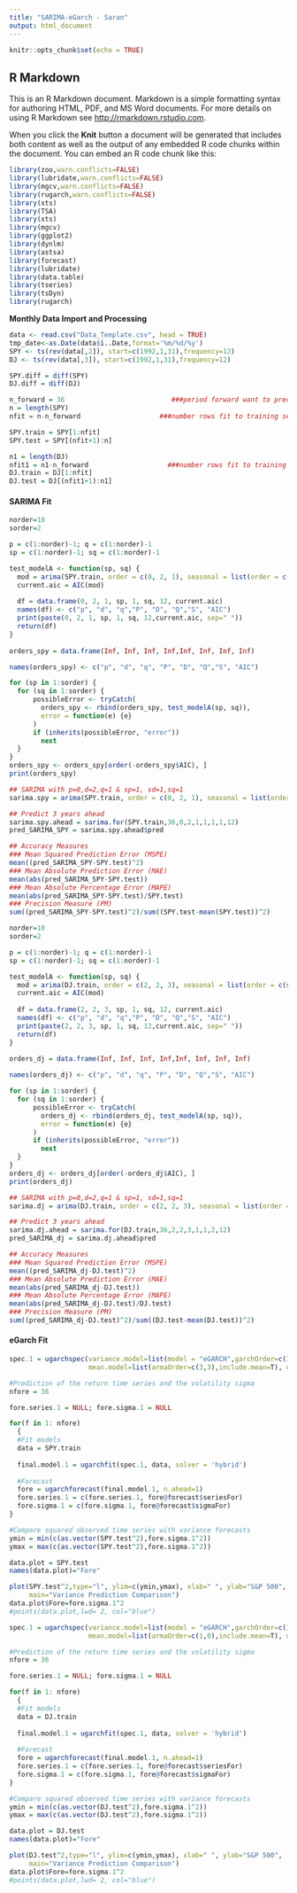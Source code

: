 ```yaml
---
title: "SARIMA-eGarch - Saran"
output: html_document
---
```


```r
knitr::opts_chunk$set(echo = TRUE)
```

## R Markdown

This is an R Markdown document. Markdown is a simple formatting syntax for authoring HTML, PDF, and MS Word documents. For more details on using R Markdown see <http://rmarkdown.rstudio.com>.

When you click the **Knit** button a document will be generated that includes both content as well as the output of any embedded R code chunks within the document. You can embed an R code chunk like this:

```r
library(zoo,warn.conflicts=FALSE)
library(lubridate,warn.conflicts=FALSE)
library(mgcv,warn.conflicts=FALSE)
library(rugarch,warn.conflicts=FALSE)
library(xts)
library(TSA)
library(xts)
library(mgcv)
library(ggplot2)
library(dynlm)
library(astsa)
library(forecast)
library(lubridate)
library(data.table)
library(tseries)
library(tsDyn)
library(rugarch)
```

**Monthly Data Import and Processing**
```r
data <- read.csv("Data_Template.csv", head = TRUE)
tmp_date<-as.Date(data$ï..Date,format='%m/%d/%y')
SPY <- ts(rev(data[,2]), start=c(1992,1,31),frequency=12)
DJ <- ts(rev(data[,3]), start=c(1992,1,31),frequency=12)
```

```r
SPY.diff = diff(SPY)
DJ.diff = diff(DJ)
```

```r
n_forward = 36                           ###period forward want to predict
n = length(SPY)
nfit = n-n_forward                    ###number rows fit to training set

SPY.train = SPY[1:nfit]
SPY.test = SPY[(nfit+1):n]

n1 = length(DJ)
nfit1 = n1-n_forward                    ###number rows fit to training set
DJ.train = DJ[1:nfit]
DJ.test = DJ[(nfit1+1):n1]

```

#### SARIMA Fit ##########################
```r
norder=10
sorder=2

p = c(1:norder)-1; q = c(1:norder)-1
sp = c(1:norder)-1; sq = c(1:norder)-1

test_modelA <- function(sp, sq) { 
  mod = arima(SPY.train, order = c(0, 2, 1), seasonal = list(order = c(sp, 1, sq), period =12)) 
  current.aic = AIC(mod)
  
  df = data.frame(0, 2, 1, sp, 1, sq, 12, current.aic) 
  names(df) <- c("p", "d", "q","P", "D", "Q","S", "AIC")
  print(paste(0, 2, 1, sp, 1, sq, 12,current.aic, sep=" "))
  return(df) 
} 
 
orders_spy = data.frame(Inf, Inf, Inf, Inf,Inf, Inf, Inf, Inf)

names(orders_spy) <- c("p", "d", "q", "P", "D", "Q","S", "AIC") 

for (sp in 1:sorder) { 
  for (sq in 1:sorder) {
      possibleError <- tryCatch( 
        orders_spy <- rbind(orders_spy, test_modelA(sp, sq)),
        error = function(e) {e} 
      ) 
      if (inherits(possibleError, "error")) 
        next 
  }
} 
orders_spy <- orders_spy[order(-orders_spy$AIC), ]
print(orders_spy)

```

```r

## SARIMA with p=0,d=2,q=1 & sp=1, sd=1,sq=1
sarima.spy = arima(SPY.train, order = c(0, 2, 1), seasonal = list(order = c(1, 1, 1), period =12))

## Predict 3 years ahead
sarima.spy.ahead = sarima.for(SPY.train,36,0,2,1,1,1,1,12)
pred_SARIMA_SPY = sarima.spy.ahead$pred

## Accuracy Measures
### Mean Squared Prediction Error (MSPE)
mean((pred_SARIMA_SPY-SPY.test)^2)
### Mean Absolute Prediction Error (MAE)
mean(abs(pred_SARIMA_SPY-SPY.test))
### Mean Absolute Percentage Error (MAPE)
mean(abs(pred_SARIMA_SPY-SPY.test)/SPY.test)
### Precision Measure (PM)
sum((pred_SARIMA_SPY-SPY.test)^2)/sum((SPY.test-mean(SPY.test))^2)
```

```r
norder=10
sorder=2

p = c(1:norder)-1; q = c(1:norder)-1
sp = c(1:norder)-1; sq = c(1:norder)-1

test_modelA <- function(sp, sq) { 
  mod = arima(DJ.train, order = c(2, 2, 3), seasonal = list(order = c(sp, 1, sq), period =12)) 
  current.aic = AIC(mod)
  
  df = data.frame(2, 2, 3, sp, 1, sq, 12, current.aic) 
  names(df) <- c("p", "d", "q","P", "D", "Q","S", "AIC")
  print(paste(2, 2, 3, sp, 1, sq, 12,current.aic, sep=" "))
  return(df) 
} 
 
orders_dj = data.frame(Inf, Inf, Inf, Inf,Inf, Inf, Inf, Inf)

names(orders_dj) <- c("p", "d", "q", "P", "D", "Q","S", "AIC") 

for (sp in 1:sorder) { 
  for (sq in 1:sorder) {
      possibleError <- tryCatch( 
        orders_dj <- rbind(orders_dj, test_modelA(sp, sq)),
        error = function(e) {e} 
      ) 
      if (inherits(possibleError, "error")) 
        next 
  }
} 
orders_dj <- orders_dj[order(-orders_dj$AIC), ]
print(orders_dj)

```

```r

## SARIMA with p=0,d=2,q=1 & sp=1, sd=1,sq=1
sarima.dj = arima(DJ.train, order = c(2, 2, 3), seasonal = list(order = c(1, 1, 2), period =12))

## Predict 3 years ahead
sarima.dj.ahead = sarima.for(DJ.train,36,2,2,3,1,1,2,12)
pred_SARIMA_dj = sarima.dj.ahead$pred

## Accuracy Measures
### Mean Squared Prediction Error (MSPE)
mean((pred_SARIMA_dj-DJ.test)^2)
### Mean Absolute Prediction Error (MAE)
mean(abs(pred_SARIMA_dj-DJ.test))
### Mean Absolute Percentage Error (MAPE)
mean(abs(pred_SARIMA_dj-DJ.test)/DJ.test)
### Precision Measure (PM)
sum((pred_SARIMA_dj-DJ.test)^2)/sum((DJ.test-mean(DJ.test))^2)
```

#### eGarch Fit ##########################

```r

spec.1 = ugarchspec(variance.model=list(model = "eGARCH",garchOrder=c(1,1)),
                    mean.model=list(armaOrder=c(3,3),include.mean=T), distribution.model="std")

#Prediction of the return time series and the volatility sigma
nfore = 36

fore.series.1 = NULL; fore.sigma.1 = NULL

for(f in 1: nfore)
  {
  #Fit models
  data = SPY.train
  
  final.model.1 = ugarchfit(spec.1, data, solver = 'hybrid')    
  
  #Forecast
  fore = ugarchforecast(final.model.1, n.ahead=1)
  fore.series.1 = c(fore.series.1, fore@forecast$seriesFor)
  fore.sigma.1 = c(fore.sigma.1, fore@forecast$sigmaFor)
}

#Compare squared observed time series with variance forecasts
ymin = min(c(as.vector(SPY.test^2),fore.sigma.1^2))
ymax = max(c(as.vector(SPY.test^2),fore.sigma.1^2))

data.plot = SPY.test
names(data.plot)="Fore"

plot(SPY.test^2,type="l", ylim=c(ymin,ymax), xlab=" ", ylab="S&P 500",
     main="Variance Prediction Comparison")
data.plot$Fore=fore.sigma.1^2
#points(data.plot,lwd= 2, col="blue")
```

```r

spec.1 = ugarchspec(variance.model=list(model = "eGARCH",garchOrder=c(1,1)),
                    mean.model=list(armaOrder=c(1,0),include.mean=T), distribution.model="std")

#Prediction of the return time series and the volatility sigma
nfore = 36

fore.series.1 = NULL; fore.sigma.1 = NULL

for(f in 1: nfore)
  {
  #Fit models
  data = DJ.train
  
  final.model.1 = ugarchfit(spec.1, data, solver = 'hybrid')    
  
  #Forecast
  fore = ugarchforecast(final.model.1, n.ahead=1)
  fore.series.1 = c(fore.series.1, fore@forecast$seriesFor)
  fore.sigma.1 = c(fore.sigma.1, fore@forecast$sigmaFor)
}

#Compare squared observed time series with variance forecasts
ymin = min(c(as.vector(DJ.test^2),fore.sigma.1^2))
ymax = max(c(as.vector(DJ.test^2),fore.sigma.1^2))

data.plot = DJ.test
names(data.plot)="Fore"

plot(DJ.test^2,type="l", ylim=c(ymin,ymax), xlab=" ", ylab="S&P 500",
     main="Variance Prediction Comparison")
data.plot$Fore=fore.sigma.1^2
#points(data.plot,lwd= 2, col="blue")
```
